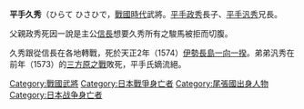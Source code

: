 {{unreferenced|time=2010-08-03T13:29:14+00:00}}
'''平手久秀'''（ひらて ひさひで，{{bd|？||1574年|}}[[战国时代_(日本)|戰國時代]]武將。[[平手政秀|平手政秀]]長子、[[平手汎秀|平手汎秀]]兄長。

父親政秀死因一說是主公[[信長|信長]]想要久秀所有之駿馬被拒而切腹。

久秀跟從信長在各地轉戰，死於天正2年（1574）[[伊勢國|伊勢]][[長島一向一揆|長島一向一揆]]。弟弟汎秀在前年（1573）的[[三方原之戰|三方原之戰]]敗死，平手氏嫡流絕。

[[Category:戰國武將|Category:戰國武將]]
[[Category:日本戰爭身亡者|Category:日本戰爭身亡者]]
[[Category:尾張國出身人物|Category:尾張國出身人物]]
[[Category:日本战争身亡者|Category:日本战争身亡者]]